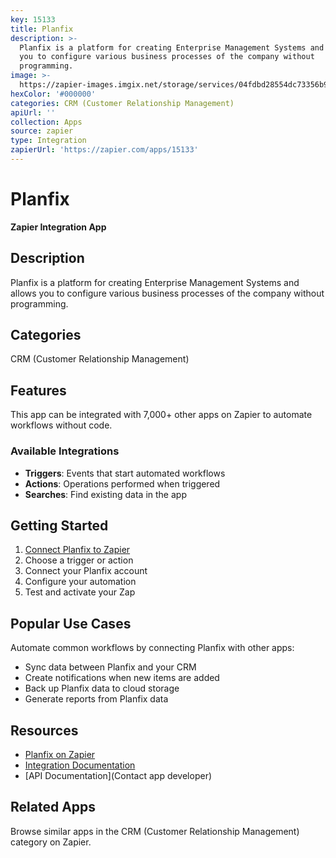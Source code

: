 ```yaml
---
key: 15133
title: Planfix
description: >-
  Planfix is a platform for creating Enterprise Management Systems and allows
  you to configure various business processes of the company without
  programming.
image: >-
  https://zapier-images.imgix.net/storage/services/04fdbd28554dc73356b9f30c0719840c.png?auto=format%2Ccompress&ixlib=python-3.0.0&q=50
hexColor: '#000000'
categories: CRM (Customer Relationship Management)
apiUrl: ''
collection: Apps
source: zapier
type: Integration
zapierUrl: 'https://zapier.com/apps/15133'
---
```

# Planfix

**Zapier Integration App**

## Description

Planfix is a platform for creating Enterprise Management Systems and allows you to configure various business processes of the company without programming.

## Categories

CRM (Customer Relationship Management)

## Features

This app can be integrated with 7,000+ other apps on Zapier to automate workflows without code.

### Available Integrations

- **Triggers**: Events that start automated workflows
- **Actions**: Operations performed when triggered
- **Searches**: Find existing data in the app

## Getting Started

1. [Connect Planfix to Zapier](https://zapier.com/apps/15133)
2. Choose a trigger or action
3. Connect your Planfix account
4. Configure your automation
5. Test and activate your Zap

## Popular Use Cases

Automate common workflows by connecting Planfix with other apps:

- Sync data between Planfix and your CRM
- Create notifications when new items are added
- Back up Planfix data to cloud storage
- Generate reports from Planfix data

## Resources

- [Planfix on Zapier](https://zapier.com/apps/15133)
- [Integration Documentation](https://zapier.com/apps/15133/integrations)
- [API Documentation](Contact app developer)

## Related Apps

Browse similar apps in the CRM (Customer Relationship Management) category on Zapier.
